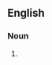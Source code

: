 ==English==

===Noun===
{{head|en|noun}}

# {{obsolete spelling of|en|knowledge}} {{defdate|15th|17th c.}}